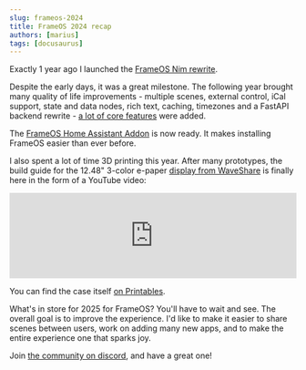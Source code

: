 ```yaml
---
slug: frameos-2024
title: FrameOS 2024 recap
authors: [marius]
tags: [docusaurus]
---
```


Exactly 1 year ago I launched the [FrameOS Nim rewrite](https://frameos.net/blog/nim-rewrite).

Despite the early days, it was a great milestone. The following year brought many quality of life improvements - multiple scenes, external control, iCal support, state and data nodes, rich text, caching, timezones and a FastAPI backend rewrite - [a lot of core features](https://github.com/FrameOS/frameos/issues/1) were added.

The [FrameOS Home Assistant Addon](https://github.com/FrameOS/frameos-home-assistant-addon) is now ready. It makes installing FrameOS easier than ever before.

I also spent a lot of time 3D printing this year. After many prototypes, the build guide for the 12.48" 3-color e-paper [display from WaveShare](https://www.waveshare.com/product/displays/e-paper/epaper-1/12.48inch-e-paper-module-b.htm) is finally here in the form of a YouTube video:

<iframe width="100%" style={{"aspect-ratio": "16 / 9"}} src="https://www.youtube.com/embed/hpfgWoF0-38" title="FrameOS NimConf 2024" frameborder="0" allow="accelerometer; autoplay; clipboard-write; encrypted-media; gyroscope; picture-in-picture; web-share" referrerpolicy="strict-origin-when-cross-origin" allowfullscreen></iframe>

You can find the case itself [on Printables](https://www.printables.com/model/1134964-waveshare-1248-e-paper-frame).

What's in store for 2025 for FrameOS? You'll have to wait and see. The overall goal is to improve the experience. I'd like to make it easier to share scenes between users, work on adding many new apps, and to make the entire experience one that sparks joy.

Join [the community on discord](https://discord.gg/9dT9y7EzUw), and have a great one!
